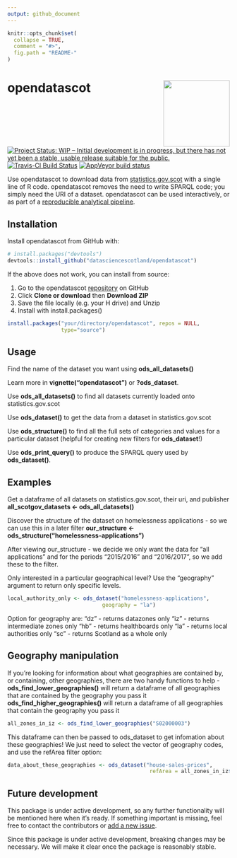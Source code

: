 ```yaml
---
output: github_document
---
```


<!-- README.md is generated from README.Rmd. Please edit that file -->

```r
knitr::opts_chunk$set(
  collapse = TRUE,
  comment = "#>",
  fig.path = "README-"
)
```

# opendatascot <img src = "man/figures/logo.svg" align = "right" height = 150/>

[![Project Status: WIP – Initial development is in progress, but there has not yet been a stable, usable release suitable for the public.](https://www.repostatus.org/badges/latest/wip.svg)](https://www.repostatus.org/#wip) [![Travis-CI Build Status](https://travis-ci.org/datasciencescotland/opendatascot.svg?branch=master)](https://travis-ci.org/datasciencescotland/opendatascot) [![AppVeyor build status](https://ci.appveyor.com/api/projects/status/github/datasciencescotland/opendatascot?branch=master&svg=true)](https://ci.appveyor.com/project/datasciencescotland/opendatascot)

Use opendatascot to download data from [statistics.gov.scot](http://statistics.gov.scot/home) with a single line of R code. opendatascot removes the need to write SPARQL code; you simply need the URI of a dataset. opendatascot can be used interactively, or as part of a [reproducible analytical pipeline](https://ukgovdatascience.github.io/rap_companion/).

## Installation

Install opendatascot from GitHub with:

``` r
# install.packages("devtools")
devtools::install_github("datasciencescotland/opendatascot")
```

If the above does not work, you can install from source:

1.  Go to the opendatascot
    [repository](https://github.com/datasciencescotland/opendatascot) on GitHub
2.  Click **Clone or download** then **Download ZIP**
3.  Save the file locally (e.g. your H drive) and Unzip
4.  Install with install.packages()

<!-- end list -->

``` r
install.packages("your/directory/opendatascot", repos = NULL,
                 type="source")
```

## Usage

Find the name of the dataset you want using **ods_all_datasets()**

Learn more in **vignette("opendatascot")** or **?ods_dataset**.

Use **ods_all_datasets()** to find all datasets currently loaded onto
statistics.gov.scot

Use **ods_dataset()** to get the data from a dataset in
statistics.gov.scot

Use **ods_structure()** to find all the full sets of categories and values
for a particular dataset (helpful for creating new filters for
**ods_dataset**\!)

Use **ods_print_query()** to produce the SPARQL query used by
**ods_dataset()**.

## Examples

Get a dataframe of all datasets on statistics.gov.scot, their uri, and
publisher **all_scotgov_datasets <- ods_all_datasets()**

Discover the structure of the dataset on homelessness applications - so
we can use this in a later filter **our_structure <-
ods_structure("homelessness-applications")**

After viewing our\_structure - we decide we only want the data for “all
applications” and for the periods “2015/2016” and “2016/2017”, so we add
these to the filter.

Only interested in a particular geographical level? Use the "geography" argument to return only specific levels.

``` r
local_authority_only <- ods_dataset("homelessness-applications",
                              geography = "la")
```

Option for geography are:
"dz" - returns datazones only
"iz" - returns intermediate zones only
"hb" - returns healthboards only
"la" - returns local authorities only
"sc" - returns Scotland as a whole only

Geography manipulation
----------------------

If you're looking for information about what geographies are contained by, or containing, other geographies, there are two handy functions to help -
**ods_find_lower_geographies()** will return a dataframe of all geographies that are contained by the geography you pass it
**ods_find_higher_geographies()** will return a dataframe of all geographies that contain the geography you pass it

``` r
all_zones_in_iz <- ods_find_lower_geographies("S02000003")
```

This dataframe can then be passed to ods_dataset to get infomation about these geographies! We just need to select the vector of geography codes, and use the refArea filter option:

``` r
data_about_these_geographies <- ods_dataset("house-sales-prices",
                                             refArea = all_zones_in_iz$geography)
```

## Future development


This package is under active development, so any further functionality
will be mentioned here when it’s ready. If something important is
missing, feel free to contact the contributors or [add a new
issue](https://github.com/jsphdms/opendatascot/issues).

Since this package is under active development, breaking changes may be
necessary. We will make it clear once the package is reasonably stable.
